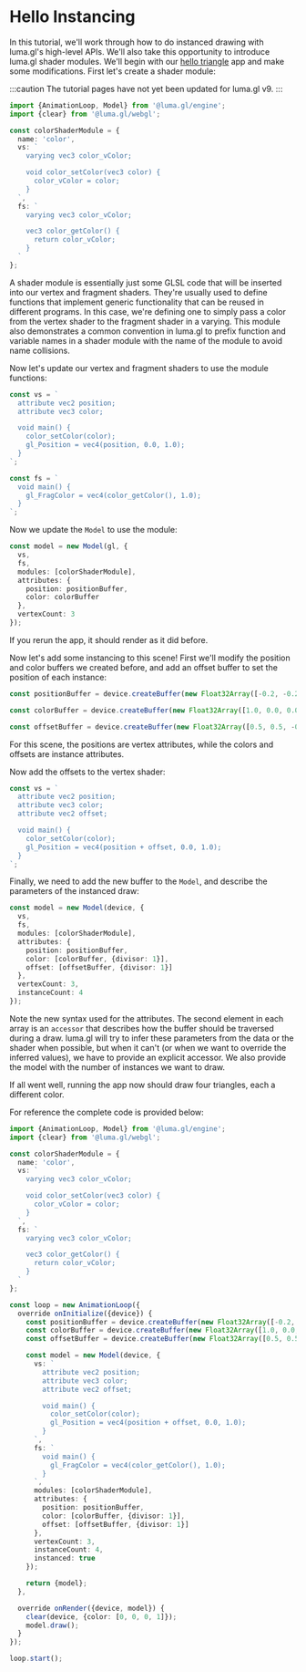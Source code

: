 
# Hello Instancing

In this tutorial, we'll work through how to do instanced drawing with luma.gl's high-level APIs. We'll also take this opportunity to introduce luma.gl shader modules. We'll begin with our [hello triangle](/docs/tutorials/hello-triangle) app and make some modifications. First let's create a shader module:

:::caution
The tutorial pages have not yet been updated for luma.gl v9. 
:::

<DeviceTabs />
<HelloInstancingExample />


```typescript
import {AnimationLoop, Model} from '@luma.gl/engine';
import {clear} from '@luma.gl/webgl';

const colorShaderModule = {
  name: 'color',
  vs: `
    varying vec3 color_vColor;

    void color_setColor(vec3 color) {
      color_vColor = color;
    }
  `,
  fs: `
    varying vec3 color_vColor;

    vec3 color_getColor() {
      return color_vColor;
    }
  `
};
```

A shader module is essentially just some GLSL code that will be inserted into our vertex and fragment shaders. They're usually used to define functions that implement generic functionality that can be reused in different programs. In this case, we're defining one to simply pass a color from the vertex shader to the fragment shader in a varying. This module also demonstrates a common convention in luma.gl to prefix function and variable names in a shader module with the name of the module to avoid name collisions.

Now let's update our vertex and fragment shaders to use the module functions:

```typescript
const vs = `
  attribute vec2 position;
  attribute vec3 color;

  void main() {
    color_setColor(color);
    gl_Position = vec4(position, 0.0, 1.0);
  }
`;

const fs = `
  void main() {
    gl_FragColor = vec4(color_getColor(), 1.0);
  }
`;
```

Now we update the `Model` to use the module:

```typescript
const model = new Model(gl, {
  vs,
  fs,
  modules: [colorShaderModule],
  attributes: {
    position: positionBuffer,
    color: colorBuffer
  },
  vertexCount: 3
});
```

If you rerun the app, it should render as it did before.

Now let's add some instancing to this scene! First we'll modify the position and color buffers we created before, and add an offset buffer to set the position of each instance:

```typescript
const positionBuffer = device.createBuffer(new Float32Array([-0.2, -0.2, 0.2, -0.2, 0.0, 0.2]));

const colorBuffer = device.createBuffer(new Float32Array([1.0, 0.0, 0.0, 0.0, 1.0, 0.0, 0.0, 0.0, 1.0, 1.0, 1.0, 0.0]));

const offsetBuffer = device.createBuffer(new Float32Array([0.5, 0.5, -0.5, 0.5, 0.5, -0.5, -0.5, -0.5]));
```

For this scene, the positions are vertex attributes, while the colors and offsets are instance attributes.

Now add the offsets to the vertex shader:

```typescript
const vs = `
  attribute vec2 position;
  attribute vec3 color;
  attribute vec2 offset;

  void main() {
    color_setColor(color);
    gl_Position = vec4(position + offset, 0.0, 1.0);
  }
`;
```

Finally, we need to add the new buffer to the `Model`, and describe the parameters of the instanced draw:

```typescript
const model = new Model(device, {
  vs,
  fs,
  modules: [colorShaderModule],
  attributes: {
    position: positionBuffer,
    color: [colorBuffer, {divisor: 1}],
    offset: [offsetBuffer, {divisor: 1}]
  },
  vertexCount: 3,
  instanceCount: 4
});
```

Note the new syntax used for the attributes. The second element in each array is an `accessor` that describes how the buffer should be traversed during a draw. luma.gl will try to infer these parameters from the data or the shader when possible, but when it can't (or when we want to override the inferred values), we have to provide an explicit accessor. We also provide the model with the number of instances we want to draw.

If all went well, running the app now should draw four triangles, each a different color.

For reference the complete code is provided below:

```typescript
import {AnimationLoop, Model} from '@luma.gl/engine';
import {clear} from '@luma.gl/webgl';

const colorShaderModule = {
  name: 'color',
  vs: `
    varying vec3 color_vColor;

    void color_setColor(vec3 color) {
      color_vColor = color;
    }
  `,
  fs: `
    varying vec3 color_vColor;

    vec3 color_getColor() {
      return color_vColor;
    }
  `
};

const loop = new AnimationLoop({
  override onInitialize({device}) {
    const positionBuffer = device.createBuffer(new Float32Array([-0.2, -0.2, 0.2, -0.2, 0.0, 0.2]));
    const colorBuffer = device.createBuffer(new Float32Array([1.0, 0.0, 0.0, 0.0, 1.0, 0.0, 0.0, 0.0, 1.0, 1.0, 1.0, 0.0]));
    const offsetBuffer = device.createBuffer(new Float32Array([0.5, 0.5, -0.5, 0.5, 0.5, -0.5, -0.5, -0.5]));

    const model = new Model(device, {
      vs: `
        attribute vec2 position;
        attribute vec3 color;
        attribute vec2 offset;

        void main() {
          color_setColor(color);
          gl_Position = vec4(position + offset, 0.0, 1.0);
        }
      `,
      fs: `
        void main() {
          gl_FragColor = vec4(color_getColor(), 1.0);
        }
      `,
      modules: [colorShaderModule],
      attributes: {
        position: positionBuffer,
        color: [colorBuffer, {divisor: 1}],
        offset: [offsetBuffer, {divisor: 1}]
      },
      vertexCount: 3,
      instanceCount: 4,
      instanced: true
    });

    return {model};
  },

  override onRender({device, model}) {
    clear(device, {color: [0, 0, 0, 1]});
    model.draw();
  }
});

loop.start();
```
